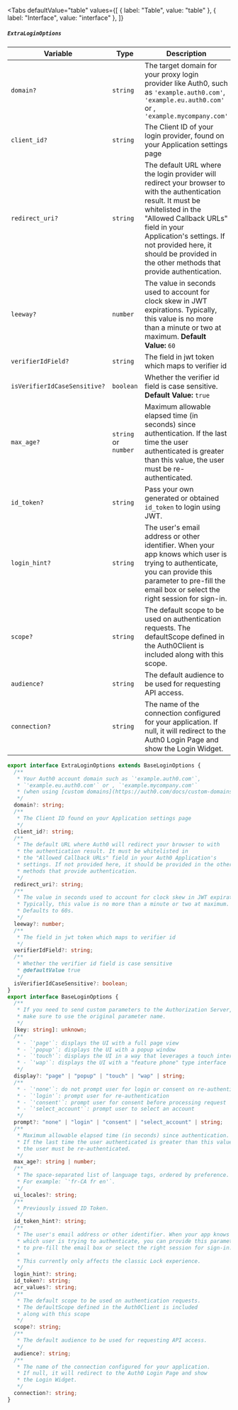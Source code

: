 
<Tabs
  defaultValue="table"
  values={[
    { label: "Table", value: "table" },
    { label: "Interface", value: "interface" },
  ]}
>

<TabItem value="table">

##### `ExtraLoginOptions`

| Variable                     | Type                 | Description                                                                                                                                                                                                                                                                                      | Mandatory |
| ---------------------------- | -------------------- | ------------------------------------------------------------------------------------------------------------------------------------------------------------------------------------------------------------------------------------------------------------------------------------------------ | --------- |
| `domain?`                    | `string`             | The target domain for your proxy login provider like Auth0, such as `'example.auth0.com'`, `'example.eu.auth0.com'` or , `'example.mycompany.com'`                                                                                                                                               | Yes       |
| `client_id?`                 | `string`             | The Client ID of your login provider, found on your Application settings page                                                                                                                                                                                                                    | No        |
| `redirect_uri?`              | `string`             | The default URL where the login provider will redirect your browser to with the authentication result. It must be whitelisted in the "Allowed Callback URLs" field in your Application's settings. If not provided here, it should be provided in the other methods that provide authentication. | No        |
| `leeway?`                    | `number`             | The value in seconds used to account for clock skew in JWT expirations. Typically, this value is no more than a minute or two at maximum. **Default Value:** `60`                                                                                                                                | No        |
| `verifierIdField?`           | `string`             | The field in jwt token which maps to verifier id                                                                                                                                                                                                                                                 | No        |
| `isVerifierIdCaseSensitive?` | `boolean`            | Whether the verifier id field is case sensitive. **Default Value:** `true`                                                                                                                                                                                                                       | No        |
| `max_age?`                   | `string` or `number` | Maximum allowable elapsed time (in seconds) since authentication. If the last time the user authenticated is greater than this value, the user must be re-authenticated.                                                                                                                         | No        |
| `id_token?`                  | `string`             | Pass your own generated or obtained `id_token` to login using JWT.                                                                                                                                                                                                                               | No        |
| `login_hint?`                | `string`             | The user's email address or other identifier. When your app knows which user is trying to authenticate, you can provide this parameter to pre-fill the email box or select the right session for sign-in.                                                                                        | No        |
| `scope?`                     | `string`             | The default scope to be used on authentication requests. The defaultScope defined in the Auth0Client is included along with this scope.                                                                                                                                                          | No        |
| `audience?`                  | `string`             | The default audience to be used for requesting API access.                                                                                                                                                                                                                                       | No        |
| `connection?`                | `string`             | The name of the connection configured for your application. If null, it will redirect to the Auth0 Login Page and show the Login Widget.                                                                                                                                                         | No        |

</TabItem>

<TabItem value="interface">

```ts
export interface ExtraLoginOptions extends BaseLoginOptions {
  /**
   * Your Auth0 account domain such as `'example.auth0.com'`,
   * `'example.eu.auth0.com'` or , `'example.mycompany.com'`
   * (when using [custom domains](https://auth0.com/docs/custom-domains))
   */
  domain?: string;
  /**
   * The Client ID found on your Application settings page
   */
  client_id?: string;
  /**
   * The default URL where Auth0 will redirect your browser to with
   * the authentication result. It must be whitelisted in
   * the "Allowed Callback URLs" field in your Auth0 Application's
   * settings. If not provided here, it should be provided in the other
   * methods that provide authentication.
   */
  redirect_uri?: string;
  /**
   * The value in seconds used to account for clock skew in JWT expirations.
   * Typically, this value is no more than a minute or two at maximum.
   * Defaults to 60s.
   */
  leeway?: number;
  /**
   * The field in jwt token which maps to verifier id
   */
  verifierIdField?: string;
  /**
   * Whether the verifier id field is case sensitive
   * @defaultValue true
   */
  isVerifierIdCaseSensitive?: boolean;
}
export interface BaseLoginOptions {
  /**
   * If you need to send custom parameters to the Authorization Server,
   * make sure to use the original parameter name.
   */
  [key: string]: unknown;
  /**
   * - `'page'`: displays the UI with a full page view
   * - `'popup'`: displays the UI with a popup window
   * - `'touch'`: displays the UI in a way that leverages a touch interface
   * - `'wap'`: displays the UI with a "feature phone" type interface
   */
  display?: "page" | "popup" | "touch" | "wap" | string;
  /**
   * - `'none'`: do not prompt user for login or consent on re-authentication
   * - `'login'`: prompt user for re-authentication
   * - `'consent'`: prompt user for consent before processing request
   * - `'select_account'`: prompt user to select an account
   */
  prompt?: "none" | "login" | "consent" | "select_account" | string;
  /**
   * Maximum allowable elapsed time (in seconds) since authentication.
   * If the last time the user authenticated is greater than this value,
   * the user must be re-authenticated.
   */
  max_age?: string | number;
  /**
   * The space-separated list of language tags, ordered by preference.
   * For example: `'fr-CA fr en'`.
   */
  ui_locales?: string;
  /**
   * Previously issued ID Token.
   */
  id_token_hint?: string;
  /**
   * The user's email address or other identifier. When your app knows
   * which user is trying to authenticate, you can provide this parameter
   * to pre-fill the email box or select the right session for sign-in.
   *
   * This currently only affects the classic Lock experience.
   */
  login_hint?: string;
  id_token?: string;
  acr_values?: string;
  /**
   * The default scope to be used on authentication requests.
   * The defaultScope defined in the Auth0Client is included
   * along with this scope
   */
  scope?: string;
  /**
   * The default audience to be used for requesting API access.
   */
  audience?: string;
  /**
   * The name of the connection configured for your application.
   * If null, it will redirect to the Auth0 Login Page and show
   * the Login Widget.
   */
  connection?: string;
}
```

</TabItem>

</Tabs>

